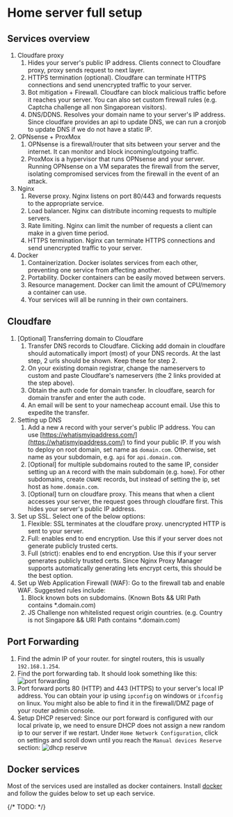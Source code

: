 # Home server full setup


## Services overview

1. Cloudfare proxy
    1. Hides your server's public IP address. Clients connect to Cloudfare proxy, proxy sends request to next layer.
    2. HTTPS termination (optional). Cloudfare can terminate HTTPS connections and send unencrypted traffic to your server.
    3. Bot mitigation + Firewall. Cloudfare can block malicious traffic before it reaches your server. You can also set custom firewall rules (e.g. Captcha challenge all non Singaporean visitors).
    4. DNS/DDNS. Resolves your domain name to your server's IP address. Since cloudfare provides an api to update DNS, we can run a cronjob to update DNS if we do not have a static IP.
2. OPNsense + ProxMox
    1. OPNsense is a firewall/router that sits between your server and the internet. It can monitor and block incoming/outgoing traffic.
    2. ProxMox is a hypervisor that runs OPNsense and your server. Running OPNsense on a VM separates the firewall from the server, isolating compromised services from the firewall in the event of an attack.
3. Nginx
    1. Reverse proxy. Nginx listens on port 80/443 and forwards requests to the appropriate service.
    2. Load balancer. Nginx can distribute incoming requests to multiple servers.
    3. Rate limiting. Nginx can limit the number of requests a client can make in a given time period.
    4. HTTPS termination. Nginx can terminate HTTPS connections and send unencrypted traffic to your server.
4. Docker
    1. Containerization. Docker isolates services from each other, preventing one service from affecting another.
    2. Portability. Docker containers can be easily moved between servers.
    3. Resource management. Docker can limit the amount of CPU/memory a container can use.
    4. Your services will all be running in their own containers.

## Cloudfare

1. [Optional] Transferring domain to Cloudfare
    1. Transfer DNS records to Cloudfare. Clicking add domain in cloudfare should automatically import (most) of your DNS records. At the last step, 2 urls should be shown. Keep these for step 2.
    2. On your existing domain registrar, change the nameservers to custom and paste Cloudfare's nameservers (the 2 links provided at the step above).
    3. Obtain the auth code for domain transfer. In cloudfare, search for domain transfer and enter the auth code.
    4. An email will be sent to your namecheap account email. Use this to expedite the transfer.
2. Setting up DNS
    1. Add a new `A` record with your server's public IP address. You can use [https://whatismyipaddress.com/](https://whatismyipaddress.com/) to find your public IP. If you wish to deploy on root domain, set name as `domain.com`. Otherwise, set name as your subdomain, e.g. `api` for `api.domain.com`.
    2. [Optional] for multiple subdomains routed to the same IP, consider setting up an `A` record with the main subdomain (e.g. `home`). For other subdomains, create `CNAME` records, but instead of setting the ip, set host as `home.domain.com`.
    3. [Optional] turn on cloudfare proxy. This means that when a client accesses your server, the request goes through cloudfare first. This hides your server's public IP address.
3. Set up SSL. Select one of the below options:
    1. Flexible: SSL terminates at the cloudfare proxy. unencrypted HTTP is sent to your server.
    2. Full: enables end to end encryption. Use this if your server does not generate publicly trusted certs.
    3. Full (strict): enables end to end encryption. Use this if your server generates publicly trusted certs. Since Nginx Proxy Manager supports automatically generating lets encrypt certs, this should be the best option.
5. Set up Web Application Firewall (WAF): Go to the firewall tab and enable WAF. Suggested rules include:
    1. Block known bots on subdomains. (Known Bots && URI Path contains \*.domain.com)
    2. JS Challenge non whitelisted request origin countries. (e.g. Country is not Singapore && URI Path contains \*.domain.com)

## Port Forwarding

1. Find the admin IP of your router. for singtel routers, this is usually `192.168.1.254`.
2. Find the port forwarding tab. It should look something like this:
![port forwarding](/markdown/selfhosted/setup/portforward.png)
3. Port forward ports 80 (HTTP) and 443 (HTTPS) to your server's local IP address. You can obtain your ip using `ipconfig` on windows or `ifconfig` on linux. You might also be able to find it in the firewall/DMZ page of your router admin console.
4. Setup DHCP reserved: Since our port forward is configured with our local private ip, we need to ensure DHCP does not assign a new random ip to our server if we restart. Under `Home Network Configuration`, click on settings and scroll down until you reach the `Manual devices Reserve` section:
![dhcp reserve](/markdown/selfhosted/setup/dhcpreserve.png)

## Docker services

Most of the services used are installed as docker containers. Install [docker](https://docs.docker.com/engine/install/ubuntu/) and 
follow the guides below to set up each service.

{/* TODO: */}
